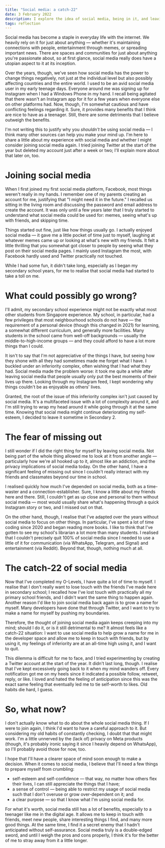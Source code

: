 ```yaml
---
title: "Social media: a catch-22"
date: 3 February 2022
description: I explore the idea of social media, being in it, and leaving it as a teenager.
tags: reflection
---
```


Social media has become a staple in everyday life with the internet. We heavily rely on it for just about anything — whether it's maintaining connections with people, entertainment through memes, or spreading important news. There are spaces and communities for just about anything you're passionate about, so at first glance, social media really does have a utopian aspect to it at its inception.

Over the years, though, we've seen how social media has the power to change things negatively, not just at the individual level but also possibly affecting countries and the entire world. I used to be an avid social media user in my early teenage days. Everyone around me was signing up for Instagram when I had a Windows Phone in my hand. I recall being agitated that there wasn't an Instagram app for it for a few years when everyone else on other platforms had. Now, though, I'm somewhat cautious and have conflicting feelings regarding it. Sure, it provides many benefits that I think are nice to have as a teenager. Still, there are some detriments that I believe outweigh the benefits.

I'm not writing this to justify why you _shouldn't_ be using social media — I think many other sources can help you make your mind up. I'm here to share a little about my experience with social media and whether I might consider joining social media again. I tried joining Twitter at the start of the year but deleted my account just after a week or two; I'll explain more about that later on, too.

# Joining social media

When I first joined my first social media platform, Facebook, most things weren't really in my hands. I remember one of my parents creating an account for me, justifying that "I might need it in the future." I recalled us sitting in the living room and discussing the password and email address to create the account. It was only until a few years later that I truly started to understand what social media could be used for: memes, seeing what's up with friends, and skipping time.

Things started out fine, just like how things usually go. I actually enjoyed social media — it gave me a little pocket of time just to myself, laughing at whatever memes came up or looking at what's new with my friends. It felt a little thrilling that you somewhat got closer to people by seeing what they post on their social media pages. I mainly used Instagram the most, with Facebook hardly used and Twitter practically not touched.

While I had some fun, it didn't take long, especially as I began my secondary school years, for me to realise that social media had started to take a toll on me.

# What could possibly go wrong?

I'll admit, my secondary school experience might not be exactly what most other students from Singapore experience. My school, in particular, had a few privileges that most neighbourhood schools do not have — the requirement of a personal device (though this changed in 2021) for learning, a somewhat different curriculum, and generally more facilities. Many students in the school came from well-off backgrounds — usually the middle-to-high-income groups — and they could afford to have a lot more things than I could.

It isn't to say that I'm not appreciative of the things I have, but seeing how they shone with all they had sometimes made me forget what I have. I buckled under an inferiority complex, often wishing that I had what they had. Social media made the problem worse: it took me quite a while after leaving social media that people usually only put the best moments of their lives up there. Looking through my Instagram feed, I kept wondering why things couldn't be as enjoyable as others' lives.

Granted, the root of the issue of this inferiority complex isn't just caused by social media. It's a multifaceted issue with a lot of complexity around it, and I'm still trying to wrap my head around it while going through it at the same time. Knowing that social media might continue deteriorating my self-esteem, I decided to leave it sometime in Secondary 2.

# The fear of missing out

I still wonder if I did the right thing for myself by leaving social media. Not being part of the whole thing allowed me to look at it from another angle — particularly how we're all hooked up to it, almost like an addiction, and the privacy implications of social media today. On the other hand, I have a significant feeling of missing out since I couldn't really interact with my friends and classmates beyond our time in school.

I realised quickly how much I've depended on social media, both as a time-waster and a connection-establisher. Sure, I know a little about my friends here and there. Still, I couldn't get as up close and personal to them without social media — most would usually share what's happening through a quick Instagram story or two, and I missed out on that.

On the other hand, though, I realise that I've adapted over the years without social media to focus on other things. In particular, I've spent a lot of time coding since 2020 and began reading more books. I like to think that I've gotten to see my school's librarian a lot more than many students. I realised that I couldn't precisely quit 100% of social media since I needed to use a little of it for communication (via WhatsApp, Telegram, and Signal) and entertainment (via Reddit). Beyond that, though, nothing much at all.

# The catch-22 of social media

Now that I've completed my O-Levels, I have quite a lot of time to myself. I realise that I don't really want to lose touch with the friends I've made here in secondary school; I recalled how I've lost touch with practically all my primary school friends, and I didn't want the same thing to happen again. Another reason I'd like to join social media back again is to grow a name for myself. Many developers have done that through Twitter, and I want to try to make a name for myself by pushing my boundaries.

Therefore, the thought of joining social media again keeps creeping into my mind; should I do it, or is it still detrimental to me? It almost feels like a catch-22 situation: I want to use social media to help grow a name for me in the developer space and allow me to keep in touch with friends, but by using it, my feelings of inferiority are at an all-time high using it, and I want to quit.

This dilemma is difficult for me to face, and I tried experimenting by creating a Twitter account at the start of the year. It didn't last long, though. I realise that I've kept excessively going back to it when my mind wanders off. Every notification got me on my heels since it indicated a possible follow, retweet, reply, or like. I loved and hated the feeling of anticipation since this was the exact same feeling that eventually led me to tie self-worth to likes. Old habits die hard, I guess.

# So, what now?

I don't actually know what to do about the whole social media thing. If I were to join again, I think I'd want to have a careful approach to it. But considering my old habits of constantly checking, I doubt that that might work. I'm a little unnerved by the (lack of) privacy on Meta products (though, it's probably ironic saying it since I heavily depend on WhatsApp), so I'll probably avoid those for now, too.

I hope that I'll have a clearer space of mind soon enough to make a decision. When it comes to social media, I believe that I'll need a few things to prepare myself from crumbling:

- self-esteem and self-confidence — that way, no matter how others flex their lives, I can still appreciate the things that I have;
- a sense of control — being able to restrict my usage of social media such that I don't overuse or grow over-dependent on it; and
- a clear purpose — so that I know what I'm using social media for.

For what it's worth, social media still has a lot of benefits, especially to a teenager like me in the digital age. It allows me to keep in touch with friends, meet new people, share interesting things I find, and many more good things. At the same time, I find it a secret enemy that I hadn't anticipated without self-assurance. Social media truly is a double-edged sword, and until I weigh the pros and cons properly, I think it's for the better of me to stray away from it a little longer.
